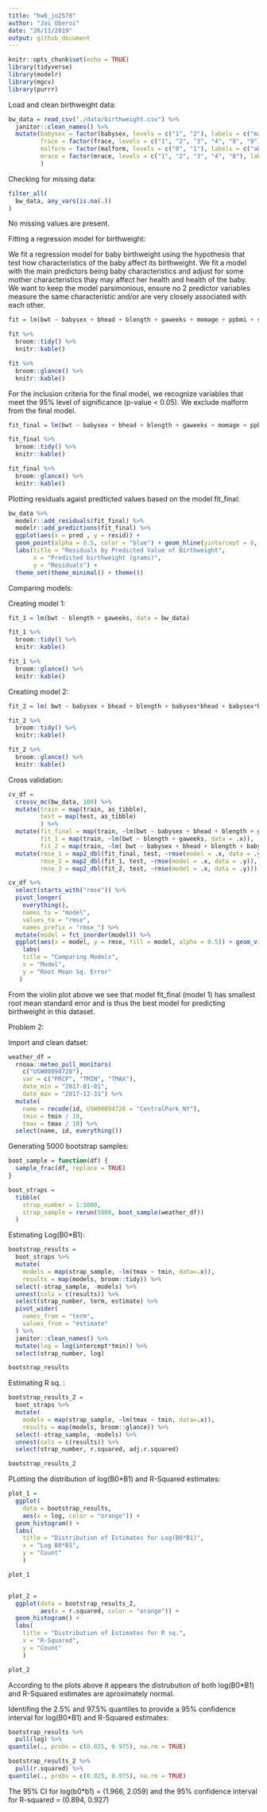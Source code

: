 ```yaml
---
title: "hw6_jo2570"
author: "Jai Oberoi"
date: "20/11/2019"
output: github_document
---
```


```r
knitr::opts_chunk$set(echo = TRUE)
library(tidyverse)
library(modelr)
library(mgcv)
library(purrr)
```

Load and clean birthweight data: 
```r
bw_data = read_csv("./data/birthweight.csv") %>% 
  janitor::clean_names() %>%
  mutate(babysex = factor(babysex, levels = c("1", "2"), labels = c("male", "female")),
         frace = factor(frace, levels = c("1", "2", "3", "4", "8", "9"), labels = c("white", "black", "asian", "puerto rican", "other", "unknown")),
         malform = factor(malform, levels = c("0", "1"), labels = c("absent", "present")),
         mrace = factor(mrace, levels = c("1", "2", "3", "4", "8"), labels = c("white", "black", "asian", "puerto rican", "other"))
         )
```

Checking for missing data:
```r
filter_all(
  bw_data, any_vars(is.na(.))
)
```
No missing values are present. 


Fitting a regression model for birthweight:

We fit a regression model for baby birthweight using the hypothesis that test how characteristics of the baby affect its birthweight. We fit a model with the main predictors being baby characteristics and adjust for some mother characteristics thay may affect her health and health of the baby. We want to keep the model parsimonious, ensure no 2 predictor variables measure the same characteristic and/or are very closely associated with each other. 

```r
fit = lm(bwt ~ babysex + bhead + blength + gaweeks + momage + ppbmi + smoken + malform, data = bw_data) 

fit %>% 
  broom::tidy() %>% 
  knitr::kable()

fit %>% 
  broom::glance() %>% 
  knitr::kable()
```

For the inclusion criteria for the final model, we recognize variables that meet the 95% level of significance (p-value < 0.05). We exclude malform from the final model. 

```r
fit_final = lm(bwt ~ babysex + bhead + blength + gaweeks + momage + ppbmi + smoken, data = bw_data) 

fit_final %>% 
  broom::tidy() %>% 
  knitr::kable()

fit_final %>% 
  broom::glance() %>% 
  knitr::kable()
```

Plotting residuals agaist predticted values based on the model fit_final: 
```r
bw_data %>% 
  modelr::add_residuals(fit_final) %>% 
  modelr::add_predictions(fit_final) %>% 
  ggplot(aes(x = pred , y = resid)) + 
  geom_point(alpha = 0.5, color = "blue") + geom_hline(yintercept = 0, color = "red") + 
  labs(title = "Residuals by Predicted Value of Birthweight", 
       x = "Predicted birthweight (grams)", 
       y = "Residuals") + 
  theme_set(theme_minimal() + theme())
```

Comparing models: 

Creating model 1:
```r
fit_1 = lm(bwt ~ blength + gaweeks, data = bw_data)

fit_1 %>% 
  broom::tidy() %>% 
  knitr::kable()

fit_1 %>% 
  broom::glance() %>%  
  knitr::kable()
```

Creatiing model 2: 
```r
fit_2 = lm( bwt ~ babysex + bhead + blength + babysex*bhead + babysex*blength + bhead*blength + babysex*bhead*blength, data = bw_data)

fit_2 %>% 
  broom::tidy() %>%  
  knitr::kable()

fit_2 %>% 
  broom::glance() %>% 
  knitr::kable()
```

Cross validation:
```r
cv_df = 
  crossv_mc(bw_data, 100) %>% 
  mutate(train = map(train, as_tibble),
         test = map(test, as_tibble)
         ) %>% 
  mutate(fit_final = map(train, ~lm(bwt ~ babysex + bhead + blength + gaweeks + momage + ppbmi + smoken, data = .x)), 
         fit_1 = map(train, ~lm(bwt ~ blength + gaweeks, data = .x)),
         fit_2 = map(train, ~lm( bwt ~ babysex + bhead + blength + babysex*bhead + babysex*blength + bhead*blength + babysex*bhead*blength, data = .x))) %>%
  mutate(rmse_1 = map2_dbl(fit_final, test, ~rmse(model = .x, data = .y)),
         rmse_2 = map2_dbl(fit_1, test, ~rmse(model = .x, data = .y)),
         rmse_3 = map2_dbl(fit_2, test, ~rmse(model = .x, data = .y)))

cv_df %>% 
  select(starts_with("rmse")) %>% 
  pivot_longer(
    everything(),
    names_to = "model", 
    values_to = "rmse",
    names_prefix = "rmse_") %>% 
  mutate(model = fct_inorder(model)) %>% 
  ggplot(aes(x = model, y = rmse, fill = model, alpha = 0.5)) + geom_violin() +
    labs(
    title = "Comparing Models",
    x = "Model",
    y = "Root Mean Sq. Error"
   )
```

From the violin plot above we see that model fit_final (model 1) has smallest root mean standard error and is thus the best model for predicting birthweight in this dataset. 


Problem 2: 

Import and clean datset: 
```r
weather_df = 
  rnoaa::meteo_pull_monitors(
    c("USW00094728"),
    var = c("PRCP", "TMIN", "TMAX"), 
    date_min = "2017-01-01",
    date_max = "2017-12-31") %>%
  mutate(
    name = recode(id, USW00094728 = "CentralPark_NY"),
    tmin = tmin / 10,
    tmax = tmax / 10) %>%
  select(name, id, everything())
```

Generating 5000 bootstrap samples:
```r
boot_sample = function(df) {
  sample_frac(df, replace = TRUE)
}

boot_straps = 
  tibble(
    strap_number = 1:5000,
    strap_sample = rerun(5000, boot_sample(weather_df))
  )
```

Estimating Log(B0*B1): 
```r
bootstrap_results =
  boot_straps %>% 
  mutate(
    models = map(strap_sample, ~lm(tmax ~ tmin, data=.x)),
    results = map(models, broom::tidy)) %>% 
  select(-strap_sample, -models) %>% 
  unnest(cols = c(results)) %>% 
  select(strap_number, term, estimate) %>% 
  pivot_wider(
    names_from = "term",
    values_from = "estimate"
  ) %>% 
  janitor::clean_names() %>% 
  mutate(log = log(intercept*tmin)) %>% 
  select(strap_number, log)

bootstrap_results
```

Estimating R sq. : 
```r
bootstrap_results_2 =
  boot_straps %>% 
  mutate(
    models = map(strap_sample, ~lm(tmax ~ tmin, data=.x)),
    results = map(models, broom::glance)) %>% 
  select(-strap_sample, -models) %>% 
  unnest(cols = c(results)) %>% 
  select(strap_number, r.squared, adj.r.squared)

bootstrap_results_2
```

PLotting the distribution of log(B0*B1) and R-Squared estimates: 
```r
plot_1 =
  ggplot(
    data = bootstrap_results, 
    aes(x = log, color = "orange")) +
  geom_histogram() + 
  labs(
    title = "Distribution of Estimates for Log(B0*B1)",
    x = "Log B0*B1",
    y = "Count"
    ) 

plot_1


plot_2 = 
  ggplot(data = bootstrap_results_2, 
         aes(x = r.squared, color = "orange")) + 
  geom_histogram() + 
  labs(
    title = "Distribution of Estimates for R sq.",
    x = "R-Squared",
    y = "Count"
    ) 

plot_2
```

According to the plots above it appears the distrubution of both log(B0*B1) and R-Squared estimates are aproximately normal. 


Identifing the 2.5% and 97.5% quantiles to provide a 95% confidence interval for log(B0*B1) and R-Squared estimates: 
```r
bootstrap_results %>% 
  pull(log) %>% 
quantile(., probs = c(0.025, 0.975), na.rm = TRUE)
```

```r
bootstrap_results_2 %>% 
  pull(r.squared) %>% 
quantile(., probs = c(0.025, 0.975), na.rm = TRUE)
```

The 95% CI for log(b0*b1) = (1.966, 2.059) and the 95% confidence interval for R-squared = (0.894, 0.927) 


